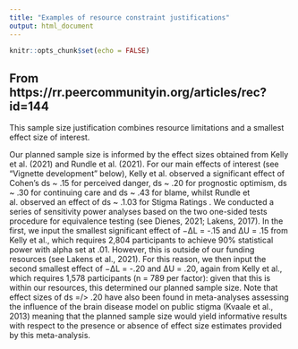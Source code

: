 ```yaml
---
title: "Examples of resource constraint justifications"
output: html_document
---
```


```r
knitr::opts_chunk$set(echo = FALSE)
```

## From https://rr.peercommunityin.org/articles/rec?id=144

This sample size justification combines resource limitations and a smallest effect size of interest. 

Our planned sample size is informed by the effect sizes obtained from Kelly et al. (2021) and Rundle et al. (2021). For our main effects of interest (see “Vignette development” below), Kelly et al. observed a significant effect of Cohen’s ds ~ .15 for perceived danger, ds ~ .20 for prognostic optimism, ds ~ .30 for continuing care and ds ~ .43 for blame, whilst Rundle et al. observed an effect of ds ~ .1.03 for Stigma Ratings . We conducted a series of sensitivity power analyses based on the two one-sided tests procedure for equivalence testing (see Dienes, 2021; Lakens, 2017). In the first, we input the smallest significant effect of −ΔL = -.15 and ΔU = .15 from Kelly et al., which requires 2,804 participants to achieve 90% statistical power with alpha set at .01. However, this is outside of our funding resources (see Lakens et al., 2021). For this reason, we then input the second smallest effect of −ΔL = -.20 and ΔU = .20, again from Kelly et al., which requires 1,578 participants (n  = 789 per factor): given that this is within our resources, this determined our planned sample size. Note that effect sizes of  ds =/> .20 have also been found in meta-analyses assessing the influence of the brain disease model on public stigma (Kvaale et al., 2013) meaning that the planned sample size would yield informative results with respect to the presence or absence of effect size estimates provided by this meta-analysis. 
